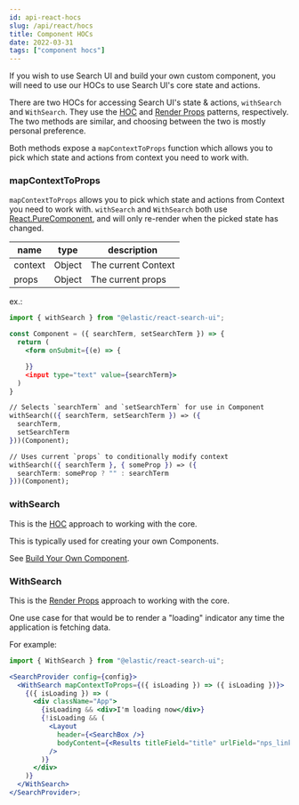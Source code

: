 ```yaml
---
id: api-react-hocs
slug: /api/react/hocs
title: Component HOCs
date: 2022-03-31
tags: ["component hocs"]
---
```


If you wish to use Search UI and build your own custom component, you will need to use our HOCs to use Search UI's core state and actions.

There are two HOCs for accessing Search UI's state & actions, `withSearch` and
`WithSearch`. They use the [HOC](https://reactjs.org/docs/higher-order-components.html) and
[Render Props](https://reactjs.org/docs/render-props.html) patterns, respectively. The two methods
are similar, and choosing between the two is mostly personal preference.

Both methods expose a `mapContextToProps` function which allows you to pick which state and actions
from context you need to work with.

### mapContextToProps

`mapContextToProps` allows you to pick which state and actions
from Context you need to work with. `withSearch` and `WithSearch` both use [React.PureComponent](https://reactjs.org/docs/react-api.html#reactpurecomponent),
and will only re-render when the picked state has changed.

| name    | type   | description         |
| ------- | ------ | ------------------- |
| context | Object | The current Context |
| props   | Object | The current props   |

ex.:

```jsx
import { withSearch } from "@elastic/react-search-ui";

const Component = ({ searchTerm, setSearchTerm }) => {
  return (
    <form onSubmit={(e) => {

    }}
    <input type="text" value={searchTerm}>
  )
}

// Selects `searchTerm` and `setSearchTerm` for use in Component
withSearch(({ searchTerm, setSearchTerm }) => ({
  searchTerm,
  setSearchTerm
}))(Component);

// Uses current `props` to conditionally modify context
withSearch(({ searchTerm }, { someProp }) => ({
  searchTerm: someProp ? "" : searchTerm
}))(Component);
```

### withSearch

This is the [HOC](https://reactjs.org/docs/higher-order-components.html) approach to working with the
core.

This is typically used for creating your own Components.

See [Build Your Own Component](#build-your-own-component).

### WithSearch

This is the [Render Props](https://reactjs.org/docs/render-props.html) approach to working with the core.

One use case for that would be to render a "loading" indicator any time the application is fetching data.

For example:

```jsx
import { WithSearch } from "@elastic/react-search-ui";

<SearchProvider config={config}>
  <WithSearch mapContextToProps={({ isLoading }) => ({ isLoading })}>
    {({ isLoading }) => (
      <div className="App">
        {isLoading && <div>I'm loading now</div>}
        {!isLoading && (
          <Layout
            header={<SearchBox />}
            bodyContent={<Results titleField="title" urlField="nps_link" />}
          />
        )}
      </div>
    )}
  </WithSearch>
</SearchProvider>;
```
